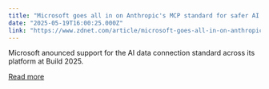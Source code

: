 ```yaml
---
title: "Microsoft goes all in on Anthropic's MCP standard for safer AI agent deployments"
date: "2025-05-19T16:00:25.000Z"
link: "https://www.zdnet.com/article/microsoft-goes-all-in-on-anthropics-mcp-standard-for-safer-ai-agent-deployments/"
---
```


Microsoft anounced support for the AI data connection standard across its platform at Build 2025.

[Read more](https://www.zdnet.com/article/microsoft-goes-all-in-on-anthropics-mcp-standard-for-safer-ai-agent-deployments/)
